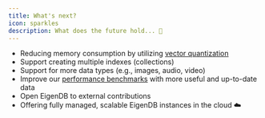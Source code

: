 ```yaml
---
title: What's next?
icon: sparkles
description: What does the future hold... 👀
---
```


- Reducing memory consumption by utilizing [vector quantization](./reducing-memory-consumption/quantization)
- Support creating multiple indexes (collections)
- Support for more data types (e.g., images, audio, video)
- Improve our [performance benchmarks](./how-fast-is-it) with more useful and up-to-date data
- Open EigenDB to external contributions
- Offering fully managed, scalable EigenDB instances in the cloud ☁️